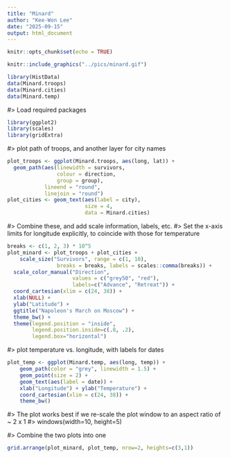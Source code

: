 ```yaml
---
title: "Minard"
author: "Kee-Won Lee"
date: "2025-09-15"
output: html_document
---
```


```r
knitr::opts_chunk$set(echo = TRUE)
```

```r
knitr::include_graphics("../pics/minard.gif")
```


```r
library(HistData)
data(Minard.troops)
data(Minard.cities)
data(Minard.temp)
```

#> Load required packages

```r
library(ggplot2)
library(scales)
library(gridExtra)
```

#> plot path of troops, and another layer for city names

```r
plot_troops <- ggplot(Minard.troops, aes(long, lat)) +
  geom_path(aes(linewidth = survivors, 
                colour = direction, 
                group = group),
            lineend = "round", 
            linejoin = "round")
plot_cities <- geom_text(aes(label = city), 
                         size = 4, 
                         data = Minard.cities)
```

#> Combine these, and add scale information, labels, etc.
#> Set the x-axis limits for longitude explicitly, to coincide with those for temperature

```r
breaks <- c(1, 2, 3) * 10^5 
plot_minard <- plot_troops + plot_cities +
 	scale_size("Survivors", range = c(1, 10), 
 	            breaks = breaks, labels = scales::comma(breaks)) +
  scale_color_manual("Direction", 
                     values = c("grey50", "red"), 
                     labels=c("Advance", "Retreat")) +
  coord_cartesian(xlim = c(24, 38)) +
  xlab(NULL) + 
  ylab("Latitude") + 
  ggtitle("Napoleon's March on Moscow") +
  theme_bw() +
  theme(legend.position = "inside", 
        legend.position.inside=c(.8, .2), 
        legend.box="horizontal")
```

#> plot temperature vs. longitude, with labels for dates

```r
plot_temp <- ggplot(Minard.temp, aes(long, temp)) +
	geom_path(color = "grey", linewidth = 1.5) +
	geom_point(size = 2) +
	geom_text(aes(label = date)) +
	xlab("Longitude") + ylab("Temperature") +
	coord_cartesian(xlim = c(24, 38)) + 
	theme_bw()
```	

#> The plot works best if we  re-scale the plot window to an aspect ratio of ~ 2 x 1
#> windows(width=10, height=5)

#> Combine the two plots into one

```r
grid.arrange(plot_minard, plot_temp, nrow=2, heights=c(3,1))
```